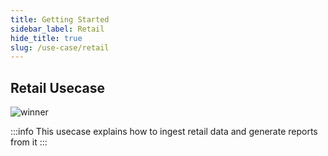 ```yaml
---
title: Getting Started
sidebar_label: Retail
hide_title: true
slug: /use-case/retail
---
```


## Retail Usecase

![winner](./media/undraw_detailed_analysis.svg)

:::info
This usecase explains how to ingest retail data and generate reports from it
:::